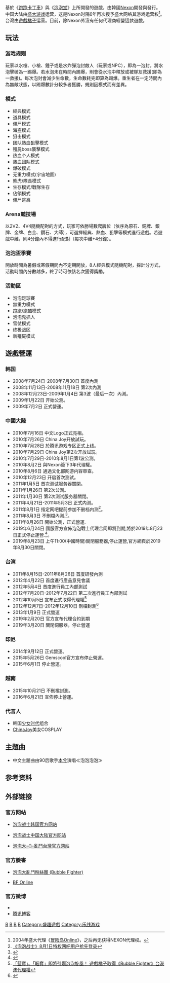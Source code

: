 {{multiple issues|
{{expert|time=2017-09-05T06:50:36+00:00}}
{{fansite|time=2017-09-05T06:50:36+00:00}}
{{overly detailed|time=2017-09-05T06:50:36+00:00}}
{{refimprove|time=2017-09-05T06:50:36+00:00}}
{{trivia|time=2017-09-05T06:50:36+00:00}}
}}
{{noteta
|G1=Games
|1=zh-tw:跑跑飛天車; zh-cn:跑跑飞空艇;
|2=zh-tw:泡泡大亂鬥; zh-cn:泡泡战士;
}}
{{Infobox VG
| title          = 泡泡战士
| english   =  Crazy Shooting Bubble Fighter
| image-cn          = Crazy Shooting BF-CHS.jpg
| image-tw = Crazy Shooting BF-CHT.jpg
| caption        = 
| original=  ko:크레이지슈팅 버블파이터
| language       = 
| developer      = [[Nexon|Nexon]]
| publisher      = {{vgrelease|{{flag|KOR}}|[[Nexon|Nexon]]|{{flag|CHN}}|[[盛趣遊戲|盛趣遊戲]]|{{flag|TWN}}|[[遊戲橘子|遊戲橘子]]|{{flag|IDN}}|[[Gemscool&Kreon|Gemscool&Kreon]]|{{flag|VNM}}|[[360PLAY|360PLAY]]}}
| series         = 
| engine         = 
| released       = {{vgrelease|{{flag|KOR}}|2009年7月2日|{{flag|CHN}}|2011年8月26日 (已停運)|{{flag|TWN}}|2013年1月9日 (已停運)|{{flag|IDN}}|2014年9月12日 (已停運)|{{flag|VNM}}|2015年10月21日 (已停運)}}
| shutdown = {{vgrelease|{{flag|IDN}}|2015年6月1日|{{flag|VNM}}|2016年6月21日|{{flag|TWN}}|2019年3月20日|{{flag|CHN}}|2019年8月23日}}
| genre          = [[第三人称射击游戏|第三人称射击游戏]]（TPS）
| modes          = [[多人在线游戏|多人在线游戏]]
| people         = 
| platforms      = [[个人电脑|PC]]（[[Microsoft_Windows|Microsoft Windows]]）
| onlinegame     = 1
}}

{{Vgname|泡泡战士|ko=크레이지슈팅 버블파이터|en=Crazy Shooting Bubble Fighter|cn=泡泡战士|tw=泡泡大乱斗}}基於《[[跑跑卡丁車|跑跑卡丁車]]》與《[[泡泡堂|泡泡堂]]》上所開發的遊戲，由韓國[[Nexon|Nexon]]開發與發行。中国大陆由[[盛大游戏|盛大游戏]]运营，这是Nexon时隔6年再次授予盛大网络其游戏运营权<ref>2004年盛大代理《[[冒险岛Online|冒险岛Online]]》，之后再无获得NEXON代理权。</ref>。台灣由[[遊戲橘子|遊戲橘子]]运营。目前，除Nexon外沒有任何代理商經營這款遊戲。

==玩法==

===游戏规则===
玩家以水槍、小槍、錘子或是水炸彈泡封敵人（玩家或NPC），即為一泡封，將水泡擊破為一踢爆。若水泡未在時間內踢爆，則會從水泡中釋放或被隊友救援(即為一救援)。每次泡封會減少生命數，生命數耗完即算為踢爆。重生者在一定時間內為無敵狀態，以踢爆數計分較多者獲勝，規則因模式而有差異。

===模式===

*經典模式
*道具模式
*僵尸模式
*海盗模式
*狙击模式
*团队熱血狙擊模式
*殭屍boss襲擊模式
*热血个人模式
*熱血团队模式
*爆破模式 
*无重力模式(宇宙地圖)
*熊虎/隊長模式
*生存模式/戰隊生存
*佔領模式
*僵尸逃离

===Arena競技場===
以2V2、4V4隨機配對的方式，玩家可依勝場數爬牌位（依序為原石、銅牌、銀牌、金牌、白金、鑽石、大師），可選擇經典、熱血、狙擊等模式進行遊戲。若遊戲中離，則4分鐘內不得進行配對（每次中離+4分鐘）。

===泡泡盃季賽===
開放時間為暑假或寒假期間內不定期開放，8人經典模式隨機配對，採計分方式，活動時間內分數越多，終了時可依該名次獲得獎勵。

===活動區===
*泡泡足球賽
*無重力模式
*跑跑/跑酷模式
*泡泡鬼抓人
*雪仗模式
*终极战区
*新殭屍模式

==遊戲營運==
===韩国===
*2008年7月24日-2008年7月30日 首度內測
*2008年11月13日-2008年11月18日 第2次內測
*2008年12月23日-2009年1月4日 第3波（最后一次）內測。
*2009年1月22日 开始公测。
*2009年7月2日 正式營運。

===中國大陸===
*2010年7月16日 中文Logo正式亮相。
*2010年7月26日 China Joy开放試玩。
*2010年7月28日 於腾讯游戏专区正式上线。
*2010年7月29日 China Joy第2次开放試玩。
*2010年7月29日-2010年8月1日第1波公测。
*2010年8月2日 與Nexon簽下3年代理權。
*2010年8月6日 通過文化部网游内容审查。
*2010年12月23日 开启首次测试。
*2011年1月5日 首次测试服务器關閉。
*2011年1月26日 第2次公測。
*2011年1月30日 第2次测试服务器關閉。
*2011年4月21日-2011年5月3日 正式内测。
*2011年8月1日 指定网吧提前参加不删档内测<ref>[http://bf.sdo.com/web4/news/newsdetail.asp?ID=95400&CategoryID=1026 《泡泡战士》8月1日特权网吧用户抢先登录]{{Dead link|date=2020-1 |bot=InternetArchiveBot |fix-attempted=yes }}</ref>。
*2011年8月3日 不刪檔內測.<ref>{{Cite web |url=http://bf.sdo.com/web4/news/newsdetail.asp?ID=95252&CategoryID=1027 |title=《泡泡战士》8月3日正式开启不删档测试. |access-date=2011-07-31 |archive-url=https://web.archive.org/web/20110811091407/http://bf.sdo.com/web4/news/newsdetail.asp?ID=95252&CategoryID=1027 |archive-date=2011-08-11 |dead-url=yes }}</ref>。
*2011年8月26日 開始公測，正式營運.
*2019年6月24日 國服官方宣佈泡泡戰士代理合同即將到期,將於2019年8月23日正式停止運營.<ref>{{Cite web |url=http://bf.sdo.com/web6/news/newsdetail.asp?ID=307432&CategoryID=1027 |title=《泡泡战士》國服停运公告 |access-date=2019-06-25 |archive-date=2019-07-27 |archive-url=https://web.archive.org/web/20190727032652/http://bf.sdo.com/web6/news/newsdetail.asp?ID=307432&CategoryID=1027 |dead-url=yes }}</ref>。
*2019年8月23日 上午11:00(中國時間)關閉服務器,停止運營,官方網頁於2019年8月30日關閉。

===台湾===
*2011年8月15日-2011年8月26日 首度研發內測
*2012年4月22日 首度進行產品意見會議
*2012年5月4日 首度進行員工內部測試
*2012年7月20日-2012年7月22日 第二次進行員工內部測試
*2012年10月5日 宣布正式取得代理權<ref>[http://tw.beanfun.com/mania/%E9%81%8A%E6%88%B2%E6%83%85%E5%A0%B1/%E8%97%8D%E5%AF%B6%E3%80%81%E7%9D%8F%E5%AF%B6%E6%B3%A1%E6%B3%A1%E6%97%8B%E9%A2%A8.html 「藍寶」、「睏寶」即將引爆泡泡旋風！ 遊戲橘子取得《Bubble Fighter》台港澳代理權]</ref>
*2012年12月7日-2012年12月10日 刪檔封測<ref>{{Cite web |url=http://tw.beanfun.com/BubbleFighter/BulletinDetail.aspx?Bid=30904&kind=423 |title=《泡泡大亂鬥》菁英體驗序號限量開放領取 |access-date=2012-11-30 |archive-date=2017-11-18 |archive-url=https://web.archive.org/web/20171118224934/http://tw.beanfun.com/BubbleFighter/BulletinDetail.aspx?Bid=30904&kind=423 |dead-url=no }}</ref>
*2013年1月9日 正式營運
*2019年2月20日 官方宣布代理合約到期
*2019年3月20日 關閉伺服器，停止營運

=== 印尼 ===
*2014年9月12日 正式營運。
*2015年5月26日 Gemscool官方宣布停止營運。
*2015年6月1日 停止營運。

=== 越南 ===
*2015年10月21日 不刪檔封測。
*2016年6月21日 宣佈停止營運。

=== 代言人 ===
*韩国[[少女时代|少女时代]]组合
*[[ChinaJoy|ChinaJoy]]美女COSPLAY

==主題曲==
*中文主題曲由90后歌手[[本兮|本兮]]演唱≪泡泡泡泡≫

==参考资料==
<references/>

==外部链接==
===官方网站===
*{{ko}}[http://bf.nexon.com/ 泡泡战士韩国官方网站]{{Dead link|date=2020年5月 |bot=InternetArchiveBot |fix-attempted=yes }}
*{{zh-cn}}[http://bf.sdo.com/ 泡泡战士中国大陆官方网站]{{Dead link|date=2019年11月 |bot=InternetArchiveBot |fix-attempted=yes }}
*{{zh-tw}}[http://tw.beanfun.com/BubbleFighter/ 泡泡大-{}-亂鬥台灣官方网站] {{Wayback|url=http://tw.beanfun.com/BubbleFighter/ |date=20181008051929 }}

===官方臉書===
*{{zh-tw}}[https://www.facebook.com/bubblefightertw 泡泡大亂鬥粉絲團 (Bubble Fighter)]{{Dead link|date=2019年3月 |bot=InternetArchiveBot |fix-attempted=yes }}
*{{vi}}[https://www.facebook.com/bf.360play.vn BF Online]

===官方微博===
*{{Sinaweibo|bfcn}}
*[http://t.qq.com/bfsnda 腾讯博客] {{Wayback|url=http://t.qq.com/bfsnda |date=20120208012852 }}

{{盛大网络}}
{{Gamania}}

[[Category:大型多人線上第三人稱射擊遊戲|B]]
[[Category:Windows游戏|B]]
[[Category:2009年电子游戏|B]]
[[Category:第三人稱射擊游戏|B]]
[[Category:盛趣遊戲|Category:盛趣遊戲]]
[[Category:乐线游戏|Category:乐线游戏]]
